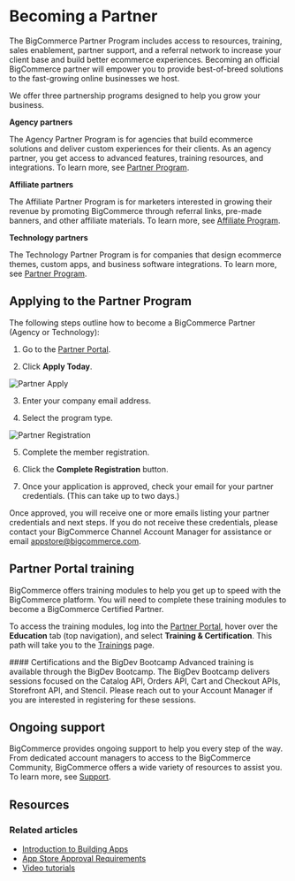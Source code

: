 # Becoming a Partner

 


The BigCommerce Partner Program includes access to resources, training, sales enablement, partner support, and a referral network to increase your client base and build better ecommerce experiences.
Becoming an official BigCommerce partner will empower you to provide best-of-breed solutions to the fast-growing online businesses we host. 

We offer three partnership programs designed to help you grow your business. 

**Agency partners**

The Agency Partner Program is for agencies that build ecommerce solutions and deliver custom experiences for their clients. As an agency partner, you get access to advanced features, training resources, and integrations. To learn more, see [Partner Program](https://www.bigcommerce.com/partners/become-a-partner/).

**Affiliate partners**

The Affiliate Partner Program is for marketers interested in growing their revenue by promoting BigCommerce through referral links, pre-made banners, and other affiliate materials. To learn more, see [Affiliate Program](https://www.bigcommerce.com/partners/become-a-partner/affiliate/).

**Technology partners**

The Technology Partner Program is for companies that design ecommerce themes, custom apps, and business software integrations. To learn more, see [Partner Program](https://www.bigcommerce.com/partners/become-a-partner/).

## Applying to the Partner Program

The following steps outline how to become a BigCommerce Partner (Agency or Technology):

1. Go to the [Partner Portal](https://partners.bigcommerce.com/).
   
2. Click **Apply Today**.
   
![Partner Apply](https://raw.githubusercontent.com/bigcommerce/dev-docs/master/assets/images/becoming-a-partner-01.png "Partner Apply")

3. Enter your company email address.
   
4. Select the program type.
   
![Partner Registration](https://raw.githubusercontent.com/bigcommerce/dev-docs/master/assets/images/becoming-a-partner-02.png "Partner Registration")

5. Complete the member registration.

6. Click the **Complete Registration** button. 

7. Once your application is approved, check your email for your partner credentials. (This can take up to two days.)

Once approved, you will receive one or more emails listing your partner credentials and next steps. If you do not receive these credentials, please contact your BigCommerce Channel Account Manager for assistance or email [appstore@bigcommerce.com](mailto:appstore@bigcommerce.com).

## Partner Portal training

BigCommerce offers training modules to help you get up to speed with the BigCommerce platform. You will need to complete these training modules to become a BigCommerce Certified Partner.

To access the training modules, log into the [Partner Portal](https://partners.bigcommerce.com/), hover over the **Education** tab (top navigation), and select **Training & Certification**. This path will take you to the [Trainings](https://partners.bigcommerce.com/English/Solutions/training/training_and_enablement.aspx) page.

<Callout type="info">
#### Certifications and the BigDev Bootcamp
Advanced training is available through the BigDev Bootcamp. The BigDev Bootcamp delivers sessions focused on the Catalog API, Orders API, Cart and Checkout APIs, Storefront API, and Stencil. Please reach out to your Account Manager if you are interested in registering for these sessions.
</Callout>


## Ongoing support

BigCommerce provides ongoing support to help you every step of the way. From dedicated account managers to access to the BigCommerce Community, BigCommerce offers a wide variety of resources to assist you. To learn more, see [Support](/docs/start/about/support).

## Resources

### Related articles

* [Introduction to Building Apps](/docs/integrations/apps)
* [App Store Approval Requirements](/docs/integrations/apps/guide/requirements)
* [Video tutorials](https://support.bigcommerce.com/s/videos)
